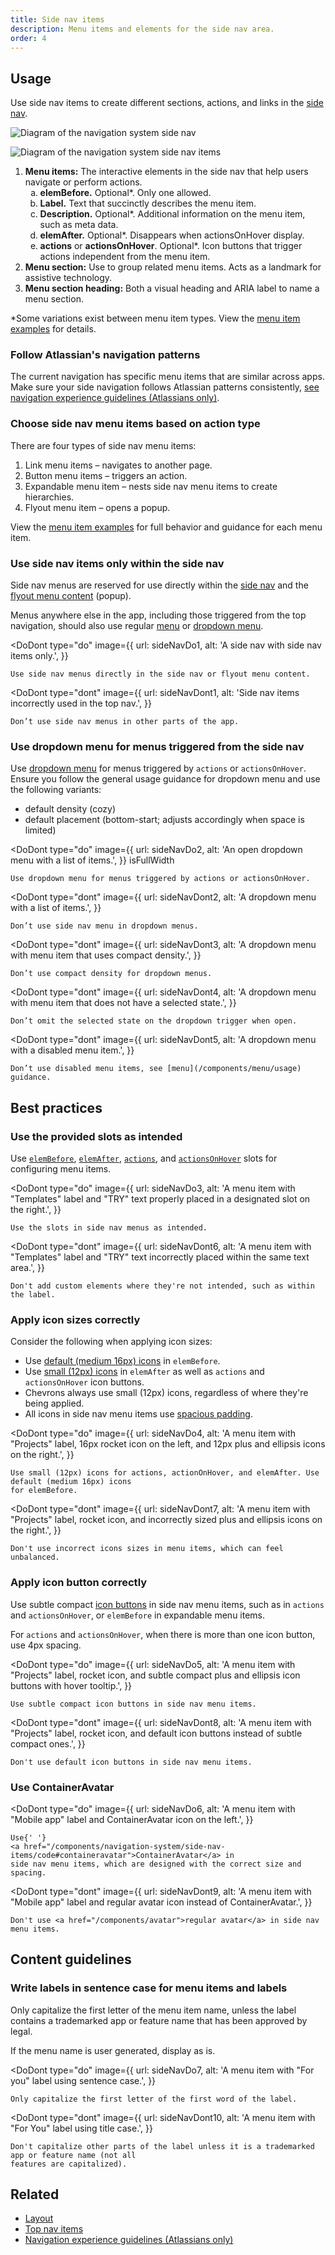 ```yaml
---
title: Side nav items
description: Menu items and elements for the side nav area.
order: 4
---
```



## Usage

Use side nav items to create different sections, actions, and links in the
[side nav](/components/navigation-system/side-nav-items).

![Diagram of the navigation system side nav](./images/side-nav-anatomy-1.png)

![Diagram of the navigation system side nav items](./images/side-nav-anatomy-2.png)

<ol>
	<li>
		<strong>Menu items:</strong> The interactive elements in the side nav that help users navigate
		or perform actions.
		<ol type="a">
			<li>
				<strong>elemBefore.</strong> Optional*. Only one allowed.
			</li>
			<li>
				<strong>Label.</strong> Text that succinctly describes the menu item.
			</li>
			<li>
				<strong>Description.</strong> Optional*. Additional information on the menu item, such as
				meta data.
			</li>
			<li>
				<strong>elemAfter.</strong> Optional*. Disappears when actionsOnHover display.
			</li>
			<li>
				<strong>actions</strong> or <strong>actionsOnHover</strong>. Optional*. Icon buttons that
				trigger actions independent from the menu item.
			</li>
		</ol>
	</li>
	<li>
		<strong>Menu section:</strong> Use to group related menu items. Acts as a landmark for assistive
		technology.
	</li>
	<li>
		<strong>Menu section heading:</strong> Both a visual heading and ARIA label to name a menu
		section.
	</li>
</ol>

\*Some variations exist between menu item types. View the
[menu item examples](/components/navigation-system/side-nav-items) for details.

### Follow Atlassian's navigation patterns

The current navigation has specific menu items that are similar across apps. Make sure your side
navigation follows Atlassian patterns consistently,
[see navigation experience guidelines (Atlassians only)](https://hello.atlassian.net/wiki/spaces/navx/pages/5104144812).

### Choose side nav menu items based on action type

There are four types of side nav menu items:

1. Link menu items – navigates to another page.
2. Button menu items – triggers an action.
3. Expandable menu item – nests side nav menu items to create hierarchies.
4. Flyout menu item – opens a popup.

View the [menu item examples](/components/navigation-system/side-nav-items) for full behavior and
guidance for each menu item.

### Use side nav items only within the side nav

Side nav menus are reserved for use directly within the
[side nav](/components/navigation-system/side-nav-items) and the
[flyout menu content](/components/navigation-system/side-nav-items/examples#flyout-menu-item)
(popup).

Menus anywhere else in the app, including those triggered from the top navigation, should also use
regular [menu](/components/menu) or [dropdown menu](/components/dropdown-menu).

<DoDont
	type="do"
	image={{
		url: sideNavDo1,
		alt: 'A side nav with side nav items only.',
	}}
>
	Use side nav menus directly in the side nav or flyout menu content.
</DoDont>

<DoDont
	type="dont"
	image={{
		url: sideNavDont1,
		alt: 'Side nav items incorrectly used in the top nav.',
	}}
>
	Don’t use side nav menus in other parts of the app.
</DoDont>

### Use dropdown menu for menus triggered from the side nav

Use [dropdown menu](/components/dropdown-menu) for menus triggered by `actions` or `actionsOnHover`.
Ensure you follow the general usage guidance for dropdown menu and use the following variants:

- default density (cozy)
- default placement (bottom-start; adjusts accordingly when space is limited)

<DoDont
	type="do"
	image={{
		url: sideNavDo2,
		alt: 'An open dropdown menu with a list of items.',
	}}
	isFullWidth
>
	Use dropdown menu for menus triggered by actions or actionsOnHover.
</DoDont>

<DoDont
	type="dont"
	image={{
		url: sideNavDont2,
		alt: 'A dropdown menu with a list of items.',
	}}
>
	Don’t use side nav menu in dropdown menus.
</DoDont>

<DoDont
	type="dont"
	image={{
		url: sideNavDont3,
		alt: 'A dropdown menu with menu item that uses compact density.',
	}}
>
	Don’t use compact density for dropdown menus.
</DoDont>

<DoDont
	type="dont"
	image={{
		url: sideNavDont4,
		alt: 'A dropdown menu with menu item that does not have a selected state.',
	}}
>
	Don’t omit the selected state on the dropdown trigger when open.
</DoDont>

<DoDont
	type="dont"
	image={{
		url: sideNavDont5,
		alt: 'A dropdown menu with a disabled menu item.',
	}}
>
	Don’t use disabled menu items, see [menu](/components/menu/usage) guidance.
</DoDont>

## Best practices

### Use the provided slots as intended

Use [`elemBefore`](/components/navigation-system/side-nav-items/examples#elembefore),
[`elemAfter`](/components/navigation-system/side-nav-items/examples#elemafter),
[`actions`](/components/navigation-system/side-nav-items/examples#actions-and-actionsonhover), and
[`actionsOnHover`](/components/navigation-system/side-nav-items/examples#actions-and-actionsonhover)
slots for configuring menu items.

<DoDont
	type="do"
	image={{
		url: sideNavDo3,
		alt: 'A menu item with "Templates" label and "TRY" text properly placed in a designated slot on the right.',
	}}
>
	Use the slots in side nav menus as intended.
</DoDont>

<DoDont
	type="dont"
	image={{
		url: sideNavDont6,
		alt: 'A menu item with "Templates" label and "TRY" text incorrectly placed within the same text area.',
	}}
>
	Don't add custom elements where they're not intended, such as within the label.
</DoDont>

### Apply icon sizes correctly

Consider the following when applying icon sizes:

- Use [default (medium 16px) icons](/components/icon/examples#default-16px) in `elemBefore`.
- Use [small (12px) icons](/components/icon/examples#small-12px) in `elemAfter` as well as `actions`
  and `actionsOnHover` icon buttons.
- Chevrons always use small (12px) icons, regardless of where they're being applied.
- All icons in side nav menu items use [spacious padding](/components/icon/examples#spacing-props).

<DoDont
	type="do"
	image={{
		url: sideNavDo4,
		alt: 'A menu item with "Projects" label, 16px rocket icon on the left, and 12px plus and ellipsis icons on the right.',
	}}
>
	Use small (12px) icons for actions, actionOnHover, and elemAfter. Use default (medium 16px) icons
	for elemBefore.
</DoDont>

<DoDont
	type="dont"
	image={{
		url: sideNavDont7,
		alt: 'A menu item with "Projects" label, rocket icon, and incorrectly sized plus and ellipsis icons on the right.',
	}}
>
	Don't use incorrect icons sizes in menu items, which can feel unbalanced.
</DoDont>

### Apply icon button correctly

Use subtle compact [icon buttons](/components/button/icon-button/examples) in side nav menu items,
such as in `actions` and `actionsOnHover`, or `elemBefore` in expandable menu items.

For `actions` and `actionsOnHover`, when there is more than one icon button, use 4px spacing.

<DoDont
	type="do"
	image={{
		url: sideNavDo5,
		alt: 'A menu item with "Projects" label, rocket icon, and subtle compact plus and ellipsis icon buttons with hover tooltip.',
	}}
>
	Use subtle compact icon buttons in side nav menu items.
</DoDont>

<DoDont
	type="dont"
	image={{
		url: sideNavDont8,
		alt: 'A menu item with "Projects" label, rocket icon, and default icon buttons instead of subtle compact ones.',
	}}
>
	Don't use default icon buttons in side nav menu items.
</DoDont>

### Use ContainerAvatar

<DoDont
	type="do"
	image={{
		url: sideNavDo6,
		alt: 'A menu item with "Mobile app" label and ContainerAvatar icon on the left.',
	}}
>
	Use{' '}
	<a href="/components/navigation-system/side-nav-items/code#containeravatar">ContainerAvatar</a> in
	side nav menu items, which are designed with the correct size and spacing.
</DoDont>

<DoDont
	type="dont"
	image={{
		url: sideNavDont9,
		alt: 'A menu item with "Mobile app" label and regular avatar icon instead of ContainerAvatar.',
	}}
>
	Don't use <a href="/components/avatar">regular avatar</a> in side nav menu items.
</DoDont>

## Content guidelines

### Write labels in sentence case for menu items and labels

Only capitalize the first letter of the menu item name, unless the label contains a trademarked app
or feature name that has been approved by legal.

If the menu name is user generated, display as is.

<DoDont
	type="do"
	image={{
		url: sideNavDo7,
		alt: 'A menu item with "For you" label using sentence case.',
	}}
>
	Only capitalize the first letter of the first word of the label.
</DoDont>

<DoDont
	type="dont"
	image={{
		url: sideNavDont10,
		alt: 'A menu item with "For You" label using title case.',
	}}
>
	Don't capitalize other parts of the label unless it is a trademarked app or feature name (not all
	features are capitalized).
</DoDont>

## Related

- [Layout](/components/navigation-system/layout)
- [Top nav items](/components/navigation-system/top-nav-items)
- [Navigation experience guidelines (Atlassians only)](https://hello.atlassian.net/wiki/spaces/navx/pages/5104144812)
